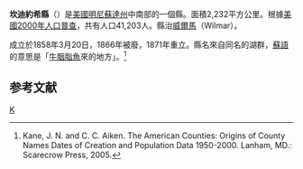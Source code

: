 {{noteTA
|T=zh-hans:坎迪约希县 (明尼苏达州);zh-hk:坎迪約希縣 (明尼蘇達州);zh-tw:坎迪約希郡 (明尼蘇達州);
}}

{{Infobox U.S. County
| county = 坎迪约希县
| state = 明尼蘇達州
| en county = Kandiyohi County
| en state = Minnesota
| seal = 
| founded year = 1858年 [http://www.house.leg.state.mn.us/hinfo/govseries/No32.htm]
| founded date = March 20       <!-- optional, syntax is: February 1 -->
| seat wl = Willmar      <!-- county seat; the WikiLink is created for you: "City" results in "[[City,_State|City]]" -->
| largest city wl = Willmar      <!-- largest city; the WikiLink is created for you: "City" results in "[[City,_State|City]]" -->
| area_total_sq_mi = 862  
| area_total_km2 = 2232
| area_land_sq_mi = 796
| area_land_km2 = 2062
| area_water_sq_mi = 66
| area_water_km2 = 171
| area percentage = 7.65%
| census yr = 2000
| pop =  41203
| density_sq_mi = 52
| density_km2 = 20
| time zone = Central
| UTC offset = -6
| DST offset = -5
| footnotes = 
| web = www.co.kandiyohi.mn.us
| named for = Kandiyohi means "where the buffalo fish come" in [[Dakota_language|Dakota language]].  Fish swim upstream in the region’s rivers to spawn.
}}
'''坎迪約希縣'''（{{lang-en|Kandiyohi County}}）是[[美國|美國]][[明尼蘇達州|明尼蘇達州]]中南部的一個縣。面積2,232平方公里。根據[[美國2000年人口普查|美國2000年人口普查]]，共有人口41,203人。縣治[[威爾馬_(明尼蘇達州)|威爾馬]]（Wilmar）。

成立於1858年3月20日，1866年被廢，1871年重立。縣名來自同名的湖群，[[蘇語|蘇語]]的意思是「[[牛胭脂魚|牛胭脂魚]]來的地方」。<ref>Kane, J. N. and C. C. Aiken. The American Counties: Origins of County Names Dates of Creation and Population Data 1950-2000. Lanham, MD.: Scarecrow Press, 2005. </ref>

== 参考文献 ==
<div class="references-small">
<references />
</div>
{{Minnesota-stub}}

[[Category:明尼苏达州行政区划|K]]